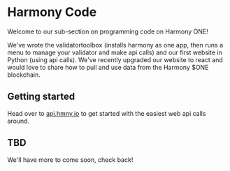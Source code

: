 # Harmony Code
Welcome to our sub-section on programming code on Harmony ONE!

We've wrote the validatortoolbox (installs harmony as one app, then runs a menu to manage your validator and make api calls) and our first website in Python (using api calls). We've recently upgraded our website to react and would love to share how to pull and use data from the Harmony $ONE blockchain.

## Getting started

Head over to [api.hmny.io](https://api.hmny.io/) to get started with the easiest web api calls around.

## TBD

We'll have more to come soon, check back!